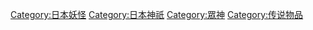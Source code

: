 {{Commonscat|Tsukumogami}}

[[Category:日本妖怪|Category:日本妖怪]]
[[Category:日本神祇|Category:日本神祇]]
[[Category:眾神|Category:眾神]]
[[Category:传说物品|Category:传说物品]]